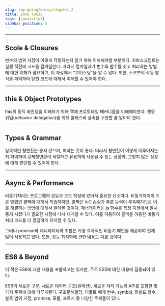 ```yaml
---
slug: /up-going/daisy/chapter_3
title: Into YDKJS
tags: [javascript]
sidebar_position: 3
---
```


---

## Scole & Closures

변수의 범위 지정이 어떻게 작동하는지 알기 위해 이해해야할 부분이다.
자바스크립트는 실행 직전에 코드를 컴파일한다. 따라서 컴파일러가 변수와 함수를 찾고 처리하는 방법에 대한 이해가 필요하고, 이 과정에서 "호이스팅"을 알 수 있다.
또한, 스코프의 작동 방식을 파악하여 닫힌 코드에 대해서 이해할 수 있어야 한다.

---

## this & Object Prototypes

this의 동적 바인딩을 이해하기 위해 객체 프로토타입 매커니즘을 이해해야한다.
행동 위임(behavior delegation)을 위해 클래스와 상속을 구현할 줄 알아야 한다.

---

## Types & Grammar

암묵적인 형변환은 좋지 않으며, 피하는 것이 좋다.
따라서 형변환이 어떻게 이루어지는지 파악하여 강제형변환이 적절하고 유용하게 사용될 수 있는 상황과,
그렇지 않은 상황에 대해 판단할 수 있어야 한다.

---

## Async & Performance

비동기처리는 프로그램의 성능과 코드 작성에 있어서 중요한 요소이다.
비동기처리의 기본 방법인 콜백에 대해서 학습하지만, 콜백은 IoC 손실과 추론 능력이 부족해지므로 이를 해결하는 방법에 대해서 알아볼 것이다.
제너레이터는 js 함수를 특정 지점에서 일시중지 시켰다가 필요한 시점에 다시 재개할 수 있다. 이를 이용하여 콜백을 이용한 비동기처리 코드를 더 깔끔하게 유지할 수 있다.

그러나 promise와 제너레이터의 조합은 가장 효과적인 비동기 패턴을 제공하여 현재 많이 사용되고 있다.
또한, 성능 최적화에 관한 내용도 다룰 것이다.

---

## ES6 & Beyond

이 책은 ES6에 대한 내용을 포함하고는 있지만, 주로 ES5에 대한 내용에 집중되어 있다.

ES6의 새로운 구문, 새로운 데이터 구조(컬렉션), 새로운 처리 기능과 API를 포함한 몇가지 주제에 대해 다루게된다.
구조분해할당, 디폴트 매개 변수, symbol, 화살표 함수, 블록 범위 지정, promise, 모듈, 프록시 등 다양한 주제들이 있다.
